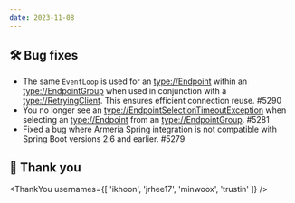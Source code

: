```yaml
---
date: 2023-11-08
---
```


## 🛠️ Bug fixes

- The same `EventLoop` is used for an <type://Endpoint> within an <type://EndpointGroup> when
  used in conjunction with a <type://RetryingClient>. This ensures efficient connection reuse. #5290
- You no longer see an <type://EndpointSelectionTimeoutException> when selecting an <type://Endpoint> from an
  <type://EndpointGroup>. #5281
- Fixed a bug where Armeria Spring integration is not compatible with Spring Boot versions 2.6 and earlier. #5279

## 🙇 Thank you

<ThankYou usernames={[
  'ikhoon',
  'jrhee17',
  'minwoox',
  'trustin'
]} />